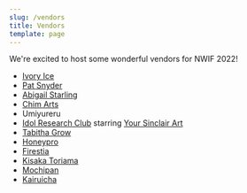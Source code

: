 ```yaml
---
slug: /vendors
title: Vendors
template: page
---
```


We're excited to host some wonderful vendors for NWIF 2022!

* <a href="https://linktr.ee/ivoryyice" target="_blank">Ivory Ice</a>
* <a href="https://www.instagram.com/idolized.pat/" target="_blank">Pat Snyder</a>
* <a href="https://abigailstarling.com/store/" target="_blank">Abigail Starling</a>
* <a href="https://mchiemn.wixsite.com/congallery" target="_blank">Chim Arts</a>
* Umiyureru
* <a href="https://idolresearch.club/" target="_blank">Idol Research Club</a> starring <a href="https://www.etsy.com/shop/YourSinclairArt" target="_blank">Your Sinclair Art</a>
* <a href="https://instagram.com/omgtabby" target="_blank">Tabitha Grow</a>
* <a href="https://honeypro.weebly.com/portfolio.html" target="_blank">Honeypro</a>
* <a href="https://www.firestiart.com/" target="_blank">Firestia</a>
* <a href="https://www.kisakatoriama.com/" target="_blank">Kisaka Toriama</a>
* <a href="https://www.mochipan.com" target="_blank">Mochipan</a>
* <a href="kairuis.store" target="_blank">Kairuicha</a>